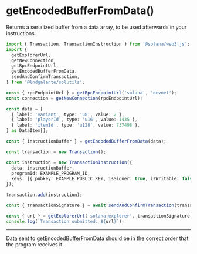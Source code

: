 
# getEncodedBufferFromData()

Returns a serialized buffer from a data array, to be used afterwards in your instructions.

```typescript
import { Transaction, TransactionInstruction } from '@solana/web3.js';
import {
  getExplorerUrl,
  getNewConnection,
  getRpcEndpointUrl,
  getEncodedBufferFromData,
  sendAndConfirmTransaction,
} from '@lndgalante/solutils';

const { rpcEndpointUrl } = getRpcEndpointUrl('solana', 'devnet');
const connection = getNewConnection(rpcEndpointUrl);

const data = [
  { label: 'variant', type: 'u8', value: 2 },
  { label: 'playerId', type: 'u16', value: 1435 },
  { label: 'itemId', type: 'u128', value: 737498 },
] as DataItem[];

const { instructionBuffer } = getEncodedBufferFromData(data);

const transaction = new Transaction();

const instruction = new TransactionInstruction({
  data: instructionBuffer,
  programId: EXAMPLE_PROGRAM_ID,
  keys: [{ pubkey: EXAMPLE_PUBLIC_KEY, isSigner: true, isWritable: false }],
});

transaction.add(instruction);

const { transactionSignature } = await sendAndConfirmTransaction(transaction);

const { url } = getExplorerUrl('solana-explorer', transactionSignature, 'devnet');
console.log(`Transaction submitted: ${url}`);
```

---

<Callout type='warning' emoji='⚠️'>
  Data sent to getEncodedBufferFromData should be in the correct order that the program receives it.
</Callout>

